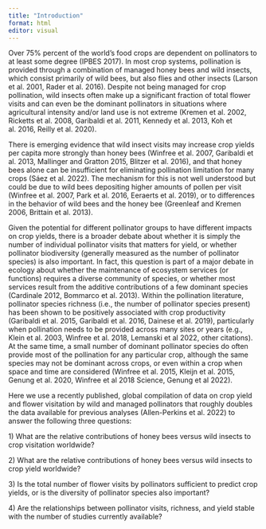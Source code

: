 ```yaml
---
title: "Introduction"
format: html
editor: visual
---
```


Over 75% percent of the world's food crops are dependent on pollinators to at least some degree (IPBES 2017). In most crop systems, pollination is provided through a combination of managed honey bees and wild insects, which consist primarily of wild bees, but also flies and other insects (Larson et al. 2001, Rader et al. 2016). Despite not being managed for crop pollination, wild insects often make up a significant fraction of total flower visits and can even be the dominant pollinators in situations where agricultural intensity and/or land use is not extreme (Kremen et al. 2002, Ricketts et al. 2008, Garibaldi et al. 2011, Kennedy et al. 2013, Koh et al. 2016, Reilly et al. 2020).

There is emerging evidence that wild insect visits may increase crop yields per capita more strongly than honey bees (Winfree et al. 2007, Garibaldi et al. 2013, Mallinger and Gratton 2015, Blitzer et al. 2016), and that honey bees alone can be insufficient for eliminating pollination limitation for many crops (Sáez et al. 2022). The mechanism for this is not well understood but could be due to wild bees depositing higher amounts of pollen per visit (Winfree et al. 2007, Park et al. 2016, Eeraerts et al. 2019), or to differences in the behavior of wild bees and the honey bee (Greenleaf and Kremen 2006, Brittain et al. 2013).

Given the potential for different pollinator groups to have different impacts on crop yields, there is a broader debate about whether it is simply the number of individual pollinator visits that matters for yield, or whether pollinator biodiversity (generally measured as the number of pollinator species) is also important. In fact, this question is part of a major debate in ecology about whether the maintenance of ecosystem services (or functions) requires a diverse community of species, or whether most services result from the additive contributions of a few dominant species (Cardinale 2012, Bommarco et al. 2013). Within the pollination literature, pollinator species richness (i.e., the number of pollinator species present) has been shown to be positively associated with crop productivity (Garibaldi et al. 2015, Garibaldi et al. 2016, Dainese et al. 2019), particularly when pollination needs to be provided across many sites or years (e.g., Klein et al. 2003, Winfree et al. 2018, Lemanski et al 2022, other citations). At the same time, a small number of dominant pollinator species do often provide most of the pollination for any particular crop, although the same species may not be dominant across crops, or even within a crop when space and time are considered (Winfree et al. 2015, Kleijn et al. 2015, Genung et al. 2020, Winfree et al 2018 Science, Genung et al 2022).

Here we use a recently published, global compilation of data on crop yield and flower visitation by wild and managed pollinators that roughly doubles the data available for previous analyses (Allen-Perkins et al. 2022) to answer the following three questions:

1\) What are the relative contributions of honey bees versus wild insects to crop visitation worldwide?

2\) What are the relative contributions of honey bees versus wild insects to crop yield worldwide?

3\) Is the total number of flower visits by pollinators sufficient to predict crop yields, or is the diversity of pollinator species also important?

4\) Are the relationships between pollinator visits, richness, and yield stable with the number of studies currently available?

